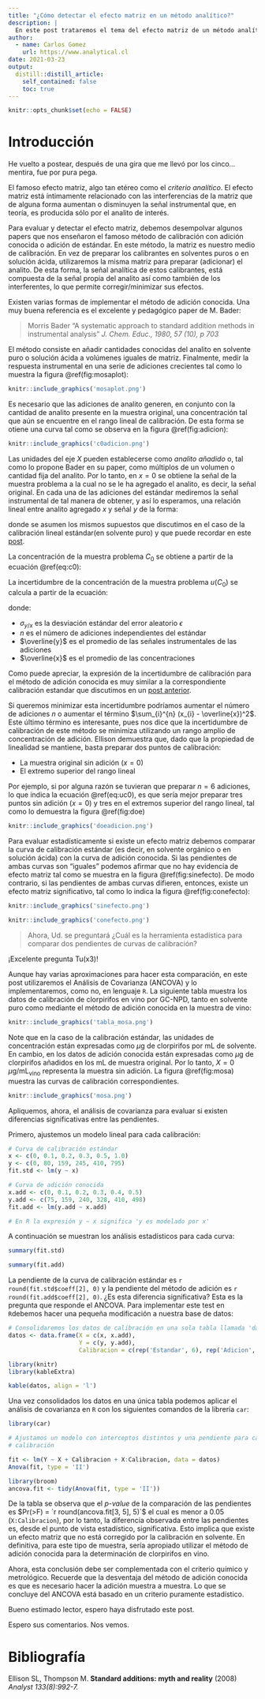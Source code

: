 ```yaml
---
title: "¿Cómo detectar el efecto matriz en un método analítico?"
description: |
  En este post trataremos el tema del efecto matriz de un método analítico y cómo detectarlo estadísticamente mediante el análisis de covarianza
author:
  - name: Carlos Gomez
    url: https://www.analytical.cl
date: 2021-03-23
output:
  distill::distill_article:
    self_contained: false
    toc: true
---
```



```r
knitr::opts_chunk$set(echo = FALSE)
```

# Introducción
He vuelto a postear, después de una gira que me llevó por los cinco... 
mentira, fue por pura pega.

El famoso efecto matriz, algo tan etéreo como el _criterio analítico_.
El efecto matriz está íntimamente relacionado con las interferencias de la 
matriz que de alguna forma aumentan o disminuyen la señal instrumental que, 
en teoría, es producida sólo por el analito de interés. 


Para evaluar y detectar el efecto matriz, debemos desempolvar algunos papers
que nos enseñaron el famoso método de calibración con adición conocida o 
adición de estándar. En este método, la matriz es nuestro 
medio de calibración. En vez de preparar los calibrantes en solventes puros o 
en solución ácida, utilizaremos la misma matriz para preparar (adicionar) 
el analito. De esta forma, la señal analítica de estos calibrantes, está 
compuesta de la señal propia del analito así como también de los
interferentes, lo que permite corregir/minimizar sus efectos.

Existen varias formas de implementar el método de adición conocida. Una muy
buena referencia es el excelente y pedagógico paper de M. Bader:

> Morris Bader "A systematic approach to standard addition methods in 
instrumental analysis" _J. Chem. Educ., 1980, 57 (10), p 703_

El método consiste en añadir cantidades conocidas del analito en solvente 
puro o solución ácida a volúmenes iguales de matriz. Finalmente, medir la respuesta 
instrumental en una serie de
adiciones crecientes tal como lo muestra la figura \@ref(fig:mosaplot):

```r

knitr::include_graphics('mosaplot.png')

```



Es necesario que las adiciones de analito generen, en 
conjunto con la cantidad de analito presente en la muestra original, 
una concentración
tal que aún se encuentre en el rango lineal de calibración. De esta forma
se otiene una curva tal como se observa en la figura \@ref(fig:adicion):

```r
knitr::include_graphics('c0adicion.png')
```

Las unidades del eje $X$ pueden establecerse como _analito añadido_ o, 
tal como lo propone Bader en su paper, como múltiplos de un volumen
o cantidad fija del analito. Por lo tanto, en $x = 0$ se obtiene la 
señal de la muestra problema a la cual no se le ha agregado el 
analito, es decir, la señal original. En cada una de las adiciones
del estándar mediremos la señal instrumental de tal manera de 
obtener, y así lo esperamos, una relación lineal entre analito 
agregado $x$ y señal $y$ de la forma:

\begin{equation}
  y = \beta_{0} + \beta_{1}x + \epsilon
    (\#eq:calib)
\end{equation}

donde se asumen los mismos supuestos que discutimos en el caso de la
calibración lineal estándar(en solvente puro) y que puede recordar en este 
[post](https://www.analytical.cl/post/como-demuestro-que-mi-curva-de-calibracion-es-lineal/).

La concentración de la muestra problema $C_{0}$ se obtiene a partir de la 
ecuación \@ref(eq:c0):

\begin{equation}
  C_{0} = \frac{\beta_{0}}{\beta_{1}}
  (\#eq:c0)
\end{equation}
  

La incertidumbre de la concentración de la muestra problema $u(C_{0})$ se 
calcula a partir de la ecuación:


\begin{equation}
  u(C_{0}) = \frac{\sigma_{y/x}}{\beta_{1}}
  \sqrt{\frac{1}{n} + \frac{\overline{y}^2}
  {\beta_{1}\sum_{i}^{n} (x_{i} - \overline{x})^2}}
    (\#eq:uc0)
\end{equation}

donde:

- $\sigma_{y/x}$ es la desviación estándar del error aleatorio $\epsilon$
- $n$ es el número de adiciones independientes del estándar
- $\overline{y}$ es el promedio de las señales instrumentales de las adiciones
- $\overline{x}$ es el promedio de las concentraciones 


Como puede apreciar, la expresión de la incertidumbre de calibración para el 
método de adición conocida es muy
similar a la correspondiente calibración estandar que discutimos en un 
[post anterior](https://www.analytical.cl/post/como-calcular-la-incertidumbre-de-una-curva-de-calibracion/).

Si queremos minimizar esta incertidumbre podríamos aumentar el número de 
adiciones $n$ o aumentar el término $\sum_{i}^{n} (x_{i} - \overline{x})^2$. 
Este último término es interesante, pues nos dice que la incertidumbre de calibración 
de este método se minimiza utilizando un rango amplio de concentración de
adición. Ellison demuestra que, dado que la propiedad
de linealidad se mantiene, basta preparar dos puntos de calibración:

- La muestra original sin adición ($x = 0$)
- El extremo superior del rango lineal

Por ejemplo, si por alguna razón se tuvieran que preparar $n = 6$ adiciones, lo
que indica la ecuación \@ref(eq:uc0), es que sería mejor preparar tres puntos
sin adición ($x = 0$) y tres en el extremos superior del rango lineal, tal 
como lo demuestra la figura \@ref(fig:doe)

```r

knitr::include_graphics('doeadicion.png')


```

Para evaluar estadísticamente si existe un efecto matriz debemos 
comparar la curva de calibración estándar (es decir, en solvente orgánico o en
solución ácida) con la curva de adición conocida. Si las pendientes de ambas
curvas son "iguales" podemos afirmar que no hay evidencia de efecto matriz tal
como se muestra en la figura \@ref(fig:sinefecto). De modo contrario, si las 
pendientes de ambas curvas difieren, entonces, existe un efecto matriz
significativo, tal como lo indica la figura \@ref(fig:conefecto):

```r
knitr::include_graphics('sinefecto.png')
```

```r
knitr::include_graphics('conefecto.png')
```

> Ahora, Ud. se preguntará ¿Cuál es la herramienta estadística para comparar dos
> pendientes de curvas de calibración? 

¡Excelente pregunta Tu(x3)!

Aunque hay varias aproximaciones para hacer esta comparación, en este post
utilizaremos el Análisis de Covarianza (ANCOVA) y lo implementaremos, como no, en lenguaje `R`. La siguiente tabla muestra los datos de calibración de clorpirifos
en vino por GC-NPD, tanto en solvente puro como mediante el método de adición
conocida en la muestra de vino:

```r
knitr::include_graphics('tabla_mosa.png')
```

Note que en la caso de la calibración estándar, las unidades de
concentración están expresadas como $\mu$g de clorpirifos por mL de solvente. 
En cambio, en los datos de adición conocida están expresadas como $\mu$g de 
clorpirifos añadidos en los mL de muestra original. Por lo tanto, 
$X = 0\, \mu\text{g}/\text{mL}_{\text{vino}}$ representa la muestra sin adición.
La figura \@ref(fig:mosa) muestra las curvas de calibración correspondientes.

```r
knitr::include_graphics('mosa.png')
```

Apliquemos, ahora, el análisis de covarianza para evaluar si existen
diferencias significativas entre las pendientes. 

Primero, ajustemos un modelo lineal para cada calibración:

```r

# Curva de calibración estándar
x <- c(0, 0.1, 0.2, 0.3, 0.5, 1.0)
y <- c(0, 80, 159, 245, 410, 795)
fit.std <- lm(y ~ x)

# Curva de adición conocida
x.add <- c(0, 0.1, 0.2, 0.3, 0.4, 0.5)
y.add <- c(75, 159, 240, 328, 410, 498)
fit.add <- lm(y.add ~ x.add)

# En R la expresión y ~ x significa 'y es modelado por x'

```

A continuación se muestran los análisis estadísticos para cada
curva:

```r
summary(fit.std)
```

```r
summary(fit.add)
```


La pendiente de la curva de calibración estándar es `r round(fit.std$coeff[2], 0)`
y la pendiente del método de adición es `r round(fit.add$coeff[2], 0)`. 
¿Es esta diferencia significativa? Esta es la pregunta que responde el ANCOVA. Para implementar este test en `R`debemos hacer una pequeña
modificación a nuestra base de datos:

```r

# Consolidaremos los datos de calibración en una sola tabla llamada 'datos'
datos <- data.frame(X = c(x, x.add), 
                    Y = c(y, y.add), 
                    Calibracion = c(rep('Estandar', 6), rep('Adicion', 6)))

```

```r
library(knitr)
library(kableExtra)

kable(datos, align = 'l')
```


Una vez consolidados los datos en una única tabla podemos aplicar el 
análisis de covarianza en `R` con los siguientes comandos de la librería
`car`:

```r
library(car)

# Ajustamos un modelo con interceptos distintos y una pendiente para cada
# calibración

fit <- lm(Y ~ X + Calibracion + X:Calibracion, data = datos)
Anova(fit, type = 'II')

```

```r
library(broom)
ancova.fit <- tidy(Anova(fit, type = 'II'))
```


De la tabla se observa que el _p-value_ de la comparación de las pendientes
es $Pr(>F) = `r round(ancova.fit[3, 5], 5)`$ el cual es menor
a 0.05 (`X:Calibracion`), por lo tanto, la diferencia observada entre las pendientes es, desde el punto de vista estadístico, significativa.
Esto implica que existe un efecto matriz que no está corregido por la 
calibración en solvente. En definitiva, para este tipo de muestra, 
sería apropiado
utilizar el método de adición conocida para la determinación de clorpirifos 
en vino.

Ahora, esta conclusión debe ser complementada con el criterio químico y 
metrológico. Recuerde que la desventaja del método de adición conocida
es que es necesario hacer la adición muestra a muestra.  Lo que se concluye
del ANCOVA está basado en un criterio puramente estadístico.

Bueno estimado lector, espero haya disfrutado este post.

Espero sus comentarios. Nos vemos.

# Bibliografía

Ellison SL, Thompson M. **Standard additions: myth and reality**
(2008) _Analyst 133(8):992-7._





